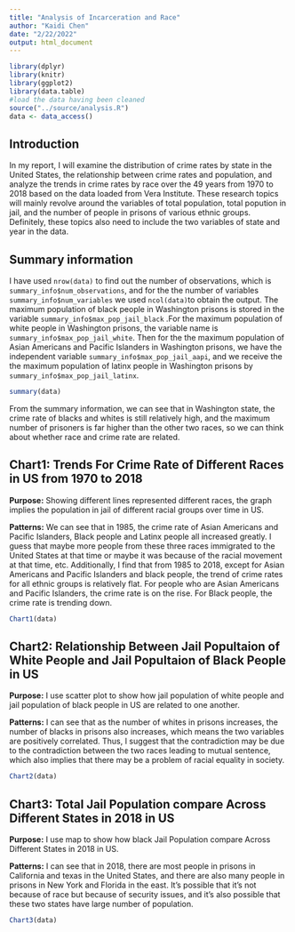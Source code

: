 ```yaml
---
title: "Analysis of Incarceration and Race"
author: "Kaidi Chen"
date: "2/22/2022"
output: html_document
---
```


```r
library(dplyr)
library(knitr)
library(ggplot2)
library(data.table)
#load the data having been cleaned
source("../source/analysis.R")
data <- data_access()
```

## Introduction
In my report, I will examine the distribution of crime rates by state in the United States, the relationship between crime rates and population, and analyze the trends in crime rates by race over the 49 years from 1970 to 2018 based on the data loaded from Vera Institute. These research topics will mainly revolve around the variables of total population, total popution in jail, and the number of people in prisons of various ethnic groups. Definitely, these topics also need to include the two variables of state and year in the data.


## Summary information

I have used `nrow(data)` to find out the number of observations, which is `summary_info$num_observations`, and for the the number of variables `summary_info$num_variables` we used `ncol(data)`to obtain the output. The maximum population of black people in Washington prisons is stored in the variable `summary_info$max_pop_jail_black` .For the maximum population of white people in Washington prisons, the variable name is `summary_info$max_pop_jail_white`. Then for the the maximum population of Asian Americans and Pacific Islanders in Washington prisons, we have the independent variable `summary_info$max_pop_jail_aapi`, and we receive the the maximum population of latinx people in Washington prisons by `summary_info$max_pop_jail_latinx`.

```r
summary(data)
```

From the summary information, we can see that in Washington state, the crime rate of blacks and whites is still relatively high, and the maximum number of prisoners is far higher than the other two races, so we can think about whether race and crime rate are related.




## Chart1: Trends For Crime Rate of Different Races in US from 1970 to 2018

**Purpose:** Showing different lines represented different races, the graph implies the population in jail  of different racial groups over time in US. 

**Patterns:** We can see that in 1985, the crime rate of Asian Americans and Pacific Islanders, Black people and Latinx people all increased greatly. I guess that maybe more people from these three races immigrated to the United States at that time or maybe it was because of the racial movement at that time, etc. Additionally, I find that from 1985 to 2018, except for Asian Americans and Pacific Islanders and black people, the trend of crime rates for all ethnic groups is relatively flat. For people who are Asian Americans and Pacific Islanders, the crime rate is on the rise. For Black people, the crime rate is trending down. 

```r
Chart1(data)
```



## Chart2: Relationship Between Jail Popultaion of White People and Jail Popultaion of Black People in US

**Purpose:** I use scatter plot to show how jail population of white people and jail population of black people in US are related to one another.

**Patterns:** I can see that as the number of whites in prisons increases, the number of blacks in prisons also increases, which means the two variables are positively correlated. Thus, I suggest that the contradiction may be due to the contradiction between the two races leading to mutual sentence, which also implies that there may be a problem of racial equality in society.

```r
Chart2(data)
```



## Chart3: Total Jail Population compare Across Different States in 2018 in US

**Purpose:** I use map to show how black Jail Population compare Across Different States in 2018 in US.

**Patterns:** I can see that in 2018, there are most people in prisons in California and texas in the United States, and there are also many people in prisons in New York and Florida in the east. It's possible that it's not because of race but because of security issues, and it's also possible that these two states have large number of population.

```r
Chart3(data)
```